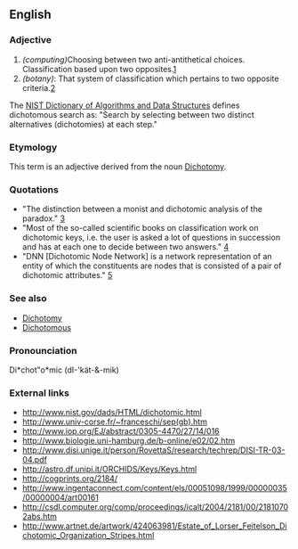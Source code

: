 ==English==

===Adjective===

#''(computing)''Choosing between two anti-antithetical choices. Classification based upon two opposites.[http://www.iop.org/EJ/abstract/0305-4470/27/14/016]
#''(botany)'': That system of classification which pertains to two opposite criteria.[http://www.biologie.uni-hamburg.de/b-online/e02/02.htm]
<p>
The [http://www.nist.gov/dads/ NIST Dictionary of Algorithms and Data Structures] defines dichotomous search as: "Search by selecting between two distinct alternatives (dichotomies) at each step."

===Etymology===

This term is an adjective derived from the noun [[Dichotomy]].

===Quotations===

* "The distinction between a monist and dichotomic analysis of the paradox." [http://www.univ-corse.fr/~franceschi/sep(gb).htm]
* "Most of the so-called scientific books on classification work on dichotomic keys, i.e. the user is asked a lot of questions in succession and has at each one to decide between two answers." [http://www.biologie.uni-hamburg.de/b-online/e02/02.htm]
* "DNN [Dichotomic Node Network] is a network representation of an entity of which the constituents are nodes that is consisted of a pair of dichotomic attributes." [http://csdl.computer.org/comp/proceedings/icalt/2004/2181/00/21810702abs.htm]

===See also===

* [[Dichotomy]]
* [[Dichotomous]]

===Pronounciation===

Di*chot"o*mic (dI-'kät-&-mik)

===External links===
* http://www.nist.gov/dads/HTML/dichotomic.html
* http://www.univ-corse.fr/~franceschi/sep(gb).htm
* http://www.iop.org/EJ/abstract/0305-4470/27/14/016
* http://www.biologie.uni-hamburg.de/b-online/e02/02.htm
* http://www.disi.unige.it/person/RovettaS/research/techrep/DISI-TR-03-04.pdf
* http://astro.df.unipi.it/ORCHIDS/Keys/Keys.html
* http://cogprints.org/2184/
* http://www.ingentaconnect.com/content/els/00051098/1999/00000035/00000004/art00161
* http://csdl.computer.org/comp/proceedings/icalt/2004/2181/00/21810702abs.htm
* http://www.artnet.de/artwork/424063981/Estate_of_Lorser_Feitelson_Dichotomic_Organization_Stripes.html
